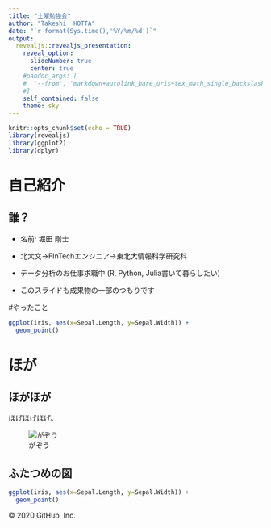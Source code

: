 ---
title: "土曜勉強会"
author: "Takeshi  HOTTA"
date: "`r format(Sys.time(),'%Y/%m/%d')`"
output:
  revealjs::revealjs_presentation:
    reveal_option:
      slideNumber: true
      center: true
    #pandoc_args: [
    #  '--from', 'markdown+autolink_bare_uris+tex_math_single_backslash-implicit_figures'
    #]
    self_contained: false
    theme: sky
---

```{r setup, include=FALSE}
knitr::opts_chunk$set(echo = TRUE)
library(revealjs)
library(ggplot2)
library(dplyr)
```

# 自己紹介

## 誰？

- 名前: 堀田 剛士

- 北大文→FInTechエンジニア→東北大情報科学研究科

- データ分析のお仕事求職中 (R, Python, Julia書いて暮らしたい)

- このスライドも成果物の一部のつもりです

#やったこと

```{r}
ggplot(iris, aes(x=Sepal.Length, y=Sepal.Width)) +
  geom_point()
```

# ほが

## ほがほが

ほげほげほげ。

![がぞう](pics/goal.jpg)

## ふたつめの図

```{r}
ggplot(iris, aes(x=Sepal.Length, y=Sepal.Width)) +
  geom_point()
```
© 2020 GitHub, Inc.